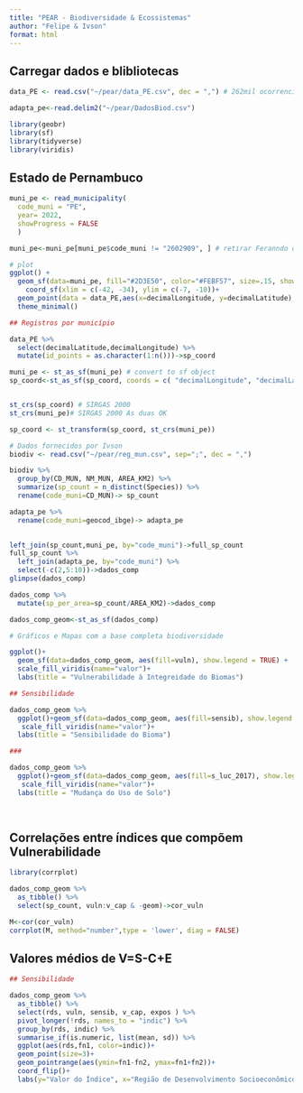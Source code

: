 ```yaml
---
title: "PEAR - Biodiversidade & Ecossistemas"
author: "Felipe & Ivson"
format: html
---
```


## Carregar dados e blibliotecas

```r
data_PE <- read.csv("~/pear/data_PE.csv", dec = ",") # 262mil ocorrencias de todas as espécies

adapta_pe<-read.delim2("~/pear/DadosBiod.csv")

library(geobr)
library(sf)
library(tidyverse)
library(viridis)

```

## Estado de Pernambuco

```r

muni_pe <- read_municipality(
  code_muni = "PE", 
  year= 2022,
  showProgress = FALSE
  )

muni_pe<-muni_pe[muni_pe$code_muni != "2602909", ] # retirar Feranndo de Noronha

# plot
ggplot() +
  geom_sf(data=muni_pe, fill="#2D3E50", color="#FEBF57", size=.15, show.legend = FALSE) +
    coord_sf(xlim = c(-42, -34), ylim = c(-7, -10))+
  geom_point(data = data_PE,aes(x=decimalLongitude, y=decimalLatitude),color = "red", alpha = 0.2)+
  theme_minimal()

```


```r
## Registros por município

data_PE %>% 
  select(decimalLatitude,decimalLongitude) %>% 
  mutate(id_points = as.character(1:n()))->sp_coord

muni_pe <- st_as_sf(muni_pe) # convert to sf object
sp_coord<-st_as_sf(sp_coord, coords = c( "decimalLongitude", "decimalLatitude"), crs = 4326)


st_crs(sp_coord) # SIRGAS 2000
st_crs(muni_pe)# SIRGAS 2000 As duas OK

sp_coord <- st_transform(sp_coord, st_crs(muni_pe))


```


```r
# Dados fornecidos por Ivson
biodiv <- read.csv("~/pear/reg_mun.csv", sep=";", dec = ",")

biodiv %>% 
  group_by(CD_MUN, NM_MUN, AREA_KM2) %>% 
  summarize(sp_count = n_distinct(Species)) %>% 
  rename(code_muni=CD_MUN)-> sp_count

adapta_pe %>% 
  rename(code_muni=geocod_ibge)-> adapta_pe
  

left_join(sp_count,muni_pe, by="code_muni")->full_sp_count
full_sp_count %>% 
  left_join(adapta_pe, by="code_muni") %>% 
  select(-c(2,5:10))->dados_comp
glimpse(dados_comp)

dados_comp %>% 
  mutate(sp_per_area=sp_count/AREA_KM2)->dados_comp

dados_comp_geom<-st_as_sf(dados_comp)
```


```r

# Gráficos e Mapas com a base completa biodiversidade

ggplot()+
  geom_sf(data=dados_comp_geom, aes(fill=vuln), show.legend = TRUE) + 
  scale_fill_viridis(name="valor")+
  labs(title = "Vulnerabilidade à Integreidade do Biomas")

## Sensibilidade

dados_comp_geom %>% 
  ggplot()+geom_sf(data=dados_comp_geom, aes(fill=sensib), show.legend = TRUE)+
   scale_fill_viridis(name="valor")+
  labs(title = "Sensibilidade do Bioma")

### 

dados_comp_geom %>% 
  ggplot()+geom_sf(data=dados_comp_geom, aes(fill=s_luc_2017), show.legend = TRUE)+
   scale_fill_viridis(name="valor")+
  labs(title = "Mudança do Uso de Solo")
  
  
```


## Correlações entre índices que compõem Vulnerabilidade
```r

library(corrplot)

dados_comp_geom %>% 
  as_tibble() %>% 
  select(sp_count, vuln:v_cap & -geom)->cor_vuln

M<-cor(cor_vuln)
corrplot(M, method="number",type = 'lower', diag = FALSE)


```

## Valores médios de V=S-C+E

```r

## Sensibilidade

dados_comp_geom %>% 
  as_tibble() %>%
  select(rds, vuln, sensib, v_cap, expos ) %>% 
  pivot_longer(!rds, names_to = "indic") %>%
  group_by(rds, indic) %>% 
  summarise_if(is.numeric, list(mean, sd)) %>% 
  ggplot(aes(rds,fn1, color=indic))+
  geom_point(size=3)+
  geom_pointrange(aes(ymin=fn1-fn2, ymax=fn1+fn2))+
  coord_flip()+
  labs(y="Valor do Índice", x="Região de Desenvolvimento Socioeconômico")



```

